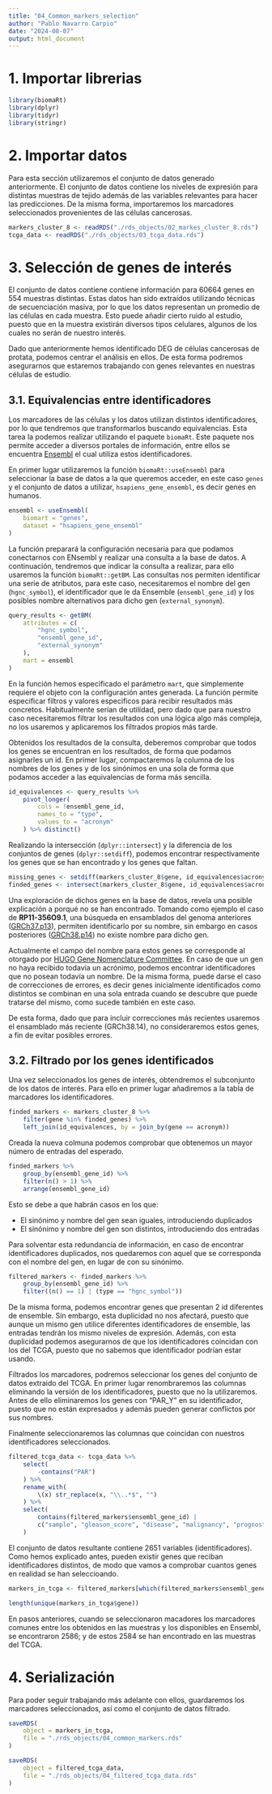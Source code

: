 ```yaml
---
title: "04_Common_markers_selection"
author: "Pablo Navarro Carpio"
date: "2024-08-07"
output: html_document
---
```


# 1. Importar librerias

```r
library(biomaRt)
library(dplyr)
library(tidyr)
library(stringr)
```

# 2. Importar datos

Para esta sección utilizaremos el conjunto de datos generado anteriormente. El conjunto de datos contiene los niveles de expresión para distintas muestras de tejido además de las variables relevantes para hacer las predicciones. De la misma forma, importaremos los marcadores seleccionados provenientes de las células cancerosas.

```r
markers_cluster_8 <- readRDS("./rds_objects/02_markes_cluster_8.rds")
tcga_data <- readRDS("./rds_objects/03_tcga_data.rds")
```

# 3. Selección de genes de interés

El conjunto de datos contiene contiene información para 60664 genes en 554 muestras distintas. Estas datos han sido extraídos utilizando técnicas de secuenciación masiva, por lo que los datos representan un promedio de las células en cada muestra. Esto puede añadir cierto ruido al estudio, puesto que en la muestra existirán diversos tipos celulares, algunos de los cuales no serán de nuestro interés.

Dado que anteriormente hemos identificado DEG de células cancerosas de protata, podemos centrar el análisis en ellos. De esta forma podremos asegurarnos que estaremos trabajando con genes relevantes en nuestras células de estudio.

## 3.1. Equivalencias entre identificadores

Los marcadores de las células y los datos utilizan distintos identificadores, por lo que tendremos que transformarlos buscando equivalencias. Esta tarea la podemos realizar utilizando el paquete `biomaRt`. Este paquete nos permite acceder a diversos portales de información, entre ellos se encuentra [Ensembl](https://www.ensembl.org/index.html) el cual utiliza estos identificadores.

En primer lugar utilizaremos la función `biomaRt::useEnsembl` para seleccionar la base de datos a la que queremos acceder, en este caso `genes` y el conjunto de datos a utilizar, `hsapiens_gene_ensembl`, es decir genes en humanos.

```r
ensembl <- useEnsembl(
    biomart = "genes",
    dataset = "hsapiens_gene_ensembl"
)
```

La función preparará la configuración necesaria para que podamos conectarnos con ENsembl y realizar una consulta a la base de datos. A continuación, tendremos que indicar la consulta a realizar, para ello usaremos la función `biomaRt::getBM`. Las consultas nos permiten identificar una serie de atributos, para este caso, necesitaremos el nombre del gen (`hgnc_symbol`), el identificador que le da Ensemble (`ensembl_gene_id`) y los posibles nombre alternativos para dicho gen (`external_synonym`).

```r
query_results <- getBM(
    attributes = c(
        "hgnc_symbol",
        "ensembl_gene_id",
        "external_synonym"
    ),
    mart = ensembl
)
```

En la función hemos especificado el parámetro `mart`, que simplemente requiere el objeto con la configuración antes generada. La función permite especificar filtros y valores especificos para recibir resultados más concretos. Habitualmente serían de utilidad, pero dado que para nuestro caso necesitaremos filtrar los resultados con una lógica algo más compleja, no los usaremos y aplicaremos los filtrados propios más tarde.

Obtenidos los resultados de la consulta, deberemos comprobar que todos los genes se encuentran en los resultados, de forma que podamos asignarles un id. En primer lugar, compactaremos la columna de los nombres de los genes y de los sinónimos en una sola de forma que podamos acceder a las equivalencias de forma más sencilla.

```r
id_equivalences <- query_results %>%
    pivot_longer(
        cols = !ensembl_gene_id,
        names_to = "type",
        values_to = "acronym"
    ) %>% distinct()
```

Realizando la intersección (`dplyr::intersect`) y la diferencia de los conjuntos de genes (`dplyr::setdiff`), podemos encontrar respectivamente los genes que se han encontrado y los genes que faltan.

```r
missing_genes <- setdiff(markers_cluster_8$gene, id_equivalences$acronym)
finded_genes <- intersect(markers_cluster_8$gene, id_equivalences$acronym)
```

Una exploración de dichos genes en la base de datos, revela una posible explicación a porqué no se han encontrado. Tomando como ejemplo el caso de **RP11-356O9.1**, una búsqueda en ensamblados del genoma anteriores ([GRCh37.p13](https://grch37.ensembl.org/Homo_sapiens/Gene/Summary?db=core;g=ENSG00000258414;r=14:38033252-38048330;t=ENST00000554829)), permiten identificarlo por su nombre, sin embargo en casos posteriores ([GRCh38.p14](https://www.ensembl.org/Homo_sapiens/Gene/Idhistory?g=ENSG00000258414)) no existe nombre para dicho gen.

Actualmente el campo del nombre para estos genes se corresponde al otorgado por [HUGO Gene Nomenclature Committee](https://www.genenames.org/). En caso de que un gen no haya recibido todavía un acrónimo, podemos encontrar identificadores que no posean todavía un nombre. De la misma forma, puede darse el caso de correcciones de errores, es decir genes inicialmente identificados como distintos se combinan en una sola entrada cuando se descubre que puede tratarse del mismo, como sucede también en este caso.

De esta forma, dado que para incluir correcciones más recientes usaremos el ensamblado más reciente (GRCh38.14), no consideraremos estos genes, a fin de evitar posibles errores.

## 3.2. Filtrado por los genes identificados

Una vez seleccionados los genes de interés, obtendremos el subconjunto de los datos de interés. Para ello en primer lugar añadiremos a la tabla de marcadores los identificadores.

```r
finded_markers <- markers_cluster_8 %>%
    filter(gene %in% finded_genes) %>%
    left_join(id_equivalences, by = join_by(gene == acronym))
```

Creada la nueva colmuna podemos comprobar que obtenemos un mayor número de entradas del esperado.

```r
finded_markers %>%
    group_by(ensembl_gene_id) %>%
    filter(n() > 1) %>%
    arrange(ensembl_gene_id)
```

Esto se debe a que habrán casos en los que:

+ El sinónimo y nombre del gen sean iguales, introduciendo duplicados
+ El sinónimo y nombre del gen son distintos, introduciendo dos entradas

Para solventar esta redundancia de información, en caso de encontrar identificadores duplicados, nos quedaremos con aquel que se corresponda con el nombre del gen, en lugar de con su sinónimo.

```r
filtered_markers <- finded_markers %>%
    group_by(ensembl_gene_id) %>%
    filter((n() == 1) | (type == "hgnc_symbol"))
```

De la misma forma, podemos encontrar genes que presentan 2 id diferentes de ensemble. Sin embargo, esta duplicidad no nos afectará, puesto que aunque un mismo gen utilice diferentes identificadores de ensemble, las entradas tendrán los mismo niveles de expresión. Además, con esta duplicidad podemos asegurarnos de que los identificadores coincidan con los del TCGA, puesto que no sabemos que identificador podrían estar usando.

Filtrados los marcadores, podremos seleccionar los genes del conjunto de datos extraido del TCGA. En primer lugar renombraremos las columnas eliminando la versión de los identificadores, puesto que no la utilizaremos. Antes de ello eliminaremos los genes con "PAR_Y" en su identificador, puesto que no están expresados y además pueden generar conflictos por sus nombres.

Finalmente seleccionaremos las columnas que coincidan con nuestros identificadores seleccionados.

```r
filtered_tcga_data <- tcga_data %>%
    select(
        -contains("PAR")
    ) %>%
    rename_with(
        \(x) str_replace(x, "\\..*$", "")
    ) %>%
    select(
        contains(filtered_markers$ensembl_gene_id) |
        c("sample", "gleason_score", "disease", "malignancy", "prognostic")
    )
```

El conjunto de datos resultante contiene 2651 variables (identificadores). Como hemos explicado antes, pueden existir genes que reciban identificadores distintos, de modo que vamos a comprobar cuantos genes en realidad se han seleccioando.

```r
markers_in_tcga <- filtered_markers[which(filtered_markers$ensembl_gene_id %in% colnames(filtered_tcga_data)), ]

length(unique(markers_in_tcga$gene))
```
En pasos anteriores, cuando se seleccionaron macadores los marcadores comunes entre los obtenidos en las muestras y los disponibles en Ensembl, se encontraron 2586; y de estos 2584 se han encontrado en las muestras del TCGA.


# 4. Serialización

Para poder seguir trabajando más adelante con ellos, guardaremos los marcadores seleccionados, así como el conjunto de datos filtrado.

```r

saveRDS(
    object = markers_in_tcga,
    file = "./rds_objects/04_common_markers.rds"
)

saveRDS(
    object = filtered_tcga_data,
    file = "./rds_objects/04_filtered_tcga_data.rds"
)
```

